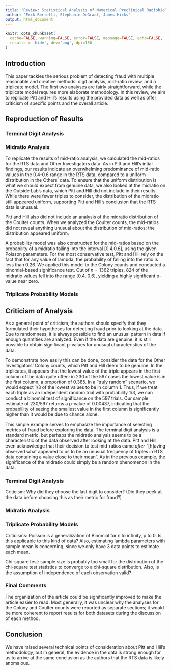 ```yaml
---
title: 'Review: Statistical Analysis of Numerical Preclinical Radiobiological Data'
author: 'Erik Bertelli, Stephanie DeGraaf, James Hicks'
output: html_document
---
```


```r
knitr::opts_chunk$set(
  cache=FALSE, warning=FALSE, error=FALSE, message=FALSE, echo=FALSE,
  results = 'hide', dev='png', dpi=150
)
```

## Introduction
This paper tackles the serious problem of detecting fraud with multiple reasonable and creative methods: digit analysis, mid-ratio review, and a triplicate model. The first two analyses are fairly straightforward, while the triplicate model requires more elaborate methodology. In this review, we aim to replicate Pitt and Hill's results using the provided data as well as offer criticism of specific points and the overall article.

## Reproduction of Results
### Terminal Digit Analysis

### Midratio Analysis
To replicate the results of mid-ratio analysis, we calculated the mid-ratios for the RTS data and Other Investigators data. As in Pitt and Hill's intial findings, our results indicate an overwhelming predominance of mid-ratio values in the 0.4-0.6 range in the RTS data, compared to a uniform distribution in the Others' data. 
To ensure that the uniform distribution is what we should expect from genuine data, we also looked at the midratio on the Outside Lab's data, which Pitt and Hill did not include in their results. While there were fewer triples to consider, the distribution of the midratio still appeared uniform, supporting Pitt and Hill's conclusion that the RTS data is unusual.

Pitt and Hill also did not include an analysis of the midratio distribution of the Coulter counts. When we analyzed the Coulter counts, the mid-ratios did not reveal anything unusual about the distribution of mid-ratios; the distribution appeared uniform.

A probability model was also constructed for the mid-ratios based on the probability of a midratio falling into the interval [0.4,0.6], using the given Poisson parameters. For the most conservative test, Pitt and Hill rely on the fact that for any value of lambda, the probability of falling into the ratio is less than 0.26. We applied this model to the Colony counts and conducted a binomial-based significance test. Out of $n = 1362$ triples, $824$ of the midratio values fell into the range [0.4, 0.6], yielding a highly significant p-value near zero.

### Triplicate Probability Models

## Criticism of Analysis
As a general point of criticism, the authors should specify that they formulated their hypotheses for detecting fraud prior to looking at the data. Due to randomness, it is always possible to find an unusual pattern in data if enough quantities are analyzed. Even if the data are genuine, it is still possible to obtain significant p-values for unusual characteristics of the data. 

To demonstrate how easily this can be done, consider the data for the Other Investigators' Colony counts, which Pitt and Hill deem to be genuine. In the triplicates, it appears that the lowest value of the triple appears in the first column of the data quite often: in 230 of the 597 cases the lowest value is in the first column, a proportion of 0.385. In a "truly random" scenario, we would expect 1/3 of the lowest values to be in column 1. Thus, if we treat each triple as an independent random trial with probability 1/3, we can conduct a binomial test of significance on the 597 trials. Our sample estimate of 230/597 returns a p-value of 0.00437, indicating that the probablility of seeing the smallest value in the first column is significantly higher than it would be due to chance alone.

This simple example serves to emphasize the importance of selecting metrics of fraud before exploring the data. The terminal digit analysis is a standard metric, but perhaps the midratio analysis seems to be a characteristic of the data observed after looking at the data. Pitt and Hill even acknowledge that their decision to test mid-ratios came *after* "[h]aving observed what appeared to us to be an unusual frequency of triples in RTS data containing a value close to their mean". As in the previous example, the significance of the midratio could simply be a random phenomenon in the data. 

### Terminal Digit Analysis
Criticism: Why did they choose the last digit to consider? (Did they peek at the data before choosing this as their metric for fraud?)

### Midratio Analysis


### Triplicate Probability Models
Criticisms: Poisson is a generalization of Binomial for n to infinity, p to 0. Is this applicable to this kind of data? Also, estimating lambda parameters with sample mean is concerning, since we only have 3 data points to estimate each mean.

Chi-square test: sample size is probably too small for the distribution of the chi-square test statistics to converge to a chi-square distribution. Also, is the assumption of independence of each observation valid?


### Final Comments
The organization of the article could be significantly improved to make the article easier to read. Most generally, it was unclear why the analyses for the Colony and Coulter counts were reported as separate sections; it would be more coherent to report results for both datasets during the discussion of each method. 

## Conclusion
We have raised several technical points of consideration about Pitt and Hill's methodology, but in general, the evidence in the data is strong enough for us to arrive at the same conclusion as the authors that the RTS data is likely anomalous. 
